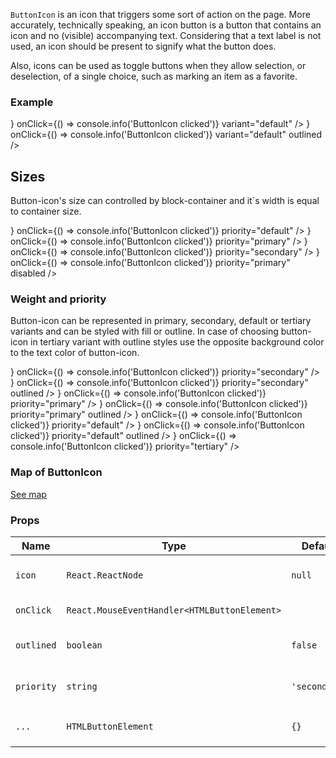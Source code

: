 
`ButtonIcon` is an icon that triggers some sort of action on the page.
More accurately, technically speaking, an icon button is a button that contains an icon and no (visible) accompanying text.
Considering that a text label is not used, an icon should be present to signify what the button does.

Also, icons can be used as toggle buttons when they allow selection, or deselection, of a single choice, such as marking an item as a favorite.

### Example

<Playground>
  <ButtonIcon
    icon={<IconSearch />}
    onClick={() => console.info('ButtonIcon clicked')}
    variant="default"
  />
  <ButtonIcon
    icon={<IconSearch />}
    onClick={() => console.info('ButtonIcon clicked')}
    variant="default"
    outlined
  />
</Playground>

## Sizes

Button-icon's size can controlled by block-container and it`s width is equal to container size.

<Playground>
  <block.N>
    <ButtonIcon
      icon={<IconSearch />}
      onClick={() => console.info('ButtonIcon clicked')}
      priority="default"
    />
  </block.N>
  <block.XS>
    <ButtonIcon
      icon={<IconEyeOpened />}
      onClick={() => console.info('ButtonIcon clicked')}
      priority="primary"
    />
  </block.XS>
  <block.S>
    <ButtonIcon
      icon={<IconSearch />}
      onClick={() => console.info('ButtonIcon clicked')}
      priority="secondary"
    />
  </block.S>
  <block.M>
    <ButtonIcon
      icon={<IconEyeOpened />}
      onClick={() => console.info('ButtonIcon clicked')}
      priority="primary"
      disabled
    />
  </block.M>
</Playground>

### Weight and priority

Button-icon can be represented in primary, secondary, default or tertiary variants and can be styled with fill or outline.
In case of choosing button-icon in tertiary variant with outline styles use the opposite background color to the text color of button-icon.

<Playground>
  <ButtonIcon
    icon={<IconSearch />}
    onClick={() => console.info('ButtonIcon clicked')}
    priority="secondary"
  />
  <ButtonIcon
    icon={<IconSearch />}
    onClick={() => console.info('ButtonIcon clicked')}
    priority="secondary"
    outlined
  />
  <ButtonIcon
    icon={<IconSearch />}
    onClick={() => console.info('ButtonIcon clicked')}
    priority="primary"
  />
  <ButtonIcon
    icon={<IconSearch />}
    onClick={() => console.info('ButtonIcon clicked')}
    priority="primary"
    outlined
  />
  <ButtonIcon
    icon={<IconSearch />}
    onClick={() => console.info('ButtonIcon clicked')}
    priority="default"
  />
  <ButtonIcon
    icon={<IconSearch />}
    onClick={() => console.info('ButtonIcon clicked')}
    priority="default"
    outlined
  />
  <ButtonIcon
    icon={<IconSearch />}
    onClick={() => console.info('ButtonIcon clicked')}
    priority="tertiary"
  />
</Playground>

### Map of ButtonIcon

<a href="/package/woly/component/button-icon-map">See map</a>

### Props

| Name       | Type                                         | Default       | Description                                        |
| ---------- | -------------------------------------------- | ------------- | -------------------------------------------------- |
| `icon`     | `React.ReactNode`                            | `null`        | Set the icon component inside the button           |
| `onClick`  | `React.MouseEventHandler<HTMLButtonElement>` |               | Callback when button clicked                       |
| `outlined` | `boolean`                                    | `false`       | Change button-icon`s view from filled to outlined  |
| `priority` | `string`                                     | `'secondary'` | Priority prop to style ButtonIcon component        |
| `...`      | `HTMLButtonElement`                          | `{}`          | Other props are inherited from `HTMLButtonElement` |
